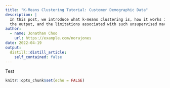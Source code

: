 ```yaml
---
title: "K-Means Clustering Tutorial: Customer Demographic Data"
description: |
  In this post, we introduce what k-means clustering is, how it works in R, how to interpret
  the output, and the limitations associated with such unsupervised machine learning modelling
author:
  - name: Jonathan Choo
    url: https://example.com/norajones
date: 2022-04-19
output:
  distill::distill_article:
    self_contained: false
---
```


Test

```r
knitr::opts_chunk$set(echo = FALSE)

```




